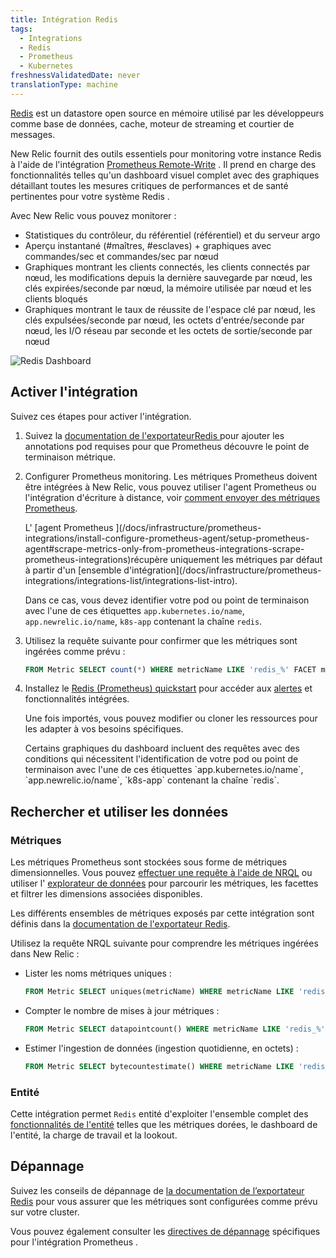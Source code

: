 ```yaml
---
title: Intégration Redis
tags:
  - Integrations
  - Redis
  - Prometheus
  - Kubernetes
freshnessValidatedDate: never
translationType: machine
---
```


[Redis](https://redis.io/) est un datastore open source en mémoire utilisé par les développeurs comme base de données, cache, moteur de streaming et courtier de messages.

New Relic fournit des outils essentiels pour monitoring votre instance Redis à l&apos;aide de l&apos;intégration [Prometheus Remote-Write](/docs/infrastructure/prometheus-integrations/install-configure-remote-write/set-your-prometheus-remote-write-integration/) . Il prend en charge des fonctionnalités telles qu&apos;un dashboard visuel complet avec des graphiques détaillant toutes les mesures critiques de performances et de santé pertinentes pour votre système Redis .

Avec New Relic vous pouvez monitorer :

* Statistiques du contrôleur, du référentiel (référentiel) et du serveur argo
* Aperçu instantané (#maîtres, #esclaves) + graphiques avec commandes/sec et commandes/sec par nœud
* Graphiques montrant les clients connectés, les clients connectés par nœud, les modifications depuis la dernière sauvegarde par nœud, les clés expirées/seconde par nœud, la mémoire utilisée par nœud et les clients bloqués
* Graphiques montrant le taux de réussite de l&apos;espace clé par nœud, les clés expulsées/seconde par nœud, les octets d&apos;entrée/seconde par nœud, les I/O réseau par seconde et les octets de sortie/seconde par nœud

<img title="Redis Dashboard" alt="Redis Dashboard" src="/images/kubernetes_screenshot-crop_redis-dashboard.webp" />

## Activer l&apos;intégration

Suivez ces étapes pour activer l&apos;intégration.

1. Suivez la [documentation de l&apos;exportateurRedis ](https://github.com/prometheus-community/helm-charts/tree/main/charts/prometheus-redis-exporter)pour ajouter les annotations pod requises pour que Prometheus découvre le point de terminaison métrique.

2. Configurer Prometheus monitoring. Les métriques Prometheus doivent être intégrées à New Relic, vous pouvez utiliser l&apos;agent Prometheus ou l&apos;intégration d&apos;écriture à distance, voir [comment envoyer des métriques Prometheus](/docs/infrastructure/prometheus-integrations/get-started/send-prometheus-metric-data-new-relic/).

   <Callout variant="important">
     L&apos; [agent Prometheus ](/docs/infrastructure/prometheus-integrations/install-configure-prometheus-agent/setup-prometheus-agent#scrape-metrics-only-from-prometheus-integrations-scrape-prometheus-integrations)récupère uniquement les métriques par défaut à partir d&apos;un [ensemble d&apos;intégration](/docs/infrastructure/prometheus-integrations/integrations-list/integrations-list-intro).

     Dans ce cas, vous devez identifier votre pod ou point de terminaison avec l&apos;une de ces étiquettes `app.kubernetes.io/name`, `app.newrelic.io/name`, `k8s-app` contenant la chaîne `redis`.
   </Callout>

3. Utilisez la requête suivante pour confirmer que les métriques sont ingérées comme prévu :

   ```sql
   FROM Metric SELECT count(*) WHERE metricName LIKE 'redis_%' FACET metricName LIMIT MAX
   ```

4. Installez le [Redis (Prometheus) quickstart](https://newrelic.com/instant-observability/redis-prometheus) pour accéder aux <InlinePopover type="dashboards" />[alertes](/docs/alerts-applied-intelligence/new-relic-alerts/learn-alerts/introduction-alerts/) et fonctionnalités intégrées.

   Une fois importés, vous pouvez modifier ou cloner les ressources pour les adapter à vos besoins spécifiques.

   <Callout variant="important">
     Certains graphiques du dashboard incluent des requêtes avec des conditions qui nécessitent l&apos;identification de votre pod ou point de terminaison avec l&apos;une de ces étiquettes `app.kubernetes.io/name`, `app.newrelic.io/name`, `k8s-app` contenant la chaîne `redis`.
   </Callout>

## Rechercher et utiliser les données

### Métriques

Les métriques Prometheus sont stockées sous forme de métriques dimensionnelles. Vous pouvez [effectuer une requête à l&apos;aide de NRQL](/docs/telemetry-data-platform/get-data/apis/query-metric-data-type/) ou utiliser l&apos; [explorateur de données](/docs/query-your-data/explore-query-data/browse-data/introduction-data-explorer/) pour parcourir les métriques, les facettes et filtrer les dimensions associées disponibles.

Les différents ensembles de métriques exposés par cette intégration sont définis dans la [documentation de l&apos;exportateur Redis](https://github.com/oliver006/redis_exporter/blob/master/README.md#whats-exported).

Utilisez la requête NRQL suivante pour comprendre les métriques ingérées dans New Relic :

* Lister les noms métriques uniques :

  ```sql
  FROM Metric SELECT uniques(metricName) WHERE metricName LIKE 'redis_%' LIMIT MAX
  ```

* Compter le nombre de mises à jour métriques :

  ```sql
  FROM Metric SELECT datapointcount() WHERE metricName LIKE 'redis_%' FACET metricName
  ```

* Estimer l&apos;ingestion de données (ingestion quotidienne, en octets) :

  ```sql
  FROM Metric SELECT bytecountestimate() WHERE metricName LIKE 'redis_%' SINCE 1 day ago
  ```

### Entité

Cette intégration permet `Redis` entité d&apos;exploiter l&apos;ensemble complet des [fonctionnalités de l&apos;entité](/docs/new-relic-solutions/new-relic-one/core-concepts/what-entity-new-relic/) telles que les métriques dorées, le dashboard de l&apos;entité, la charge de travail et la lookout.

## Dépannage

Suivez les conseils de dépannage de [la documentation de l’exportateur Redis](https://github.com/oliver006/redis_exporter) pour vous assurer que les métriques sont configurées comme prévu sur votre cluster.

Vous pouvez également consulter les [directives de dépannage](/docs/infrastructure/prometheus-integrations/troubleshooting/no-data-appears-prometheus-integration) spécifiques pour l&apos;intégration Prometheus .